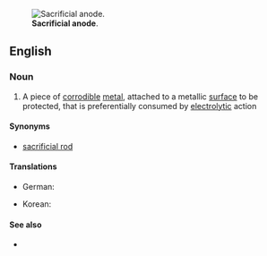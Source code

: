 [[Image:Sacrificial anode.jpg|thumb|'''Sacrificial anode'''.]]
==English==

===Noun===
{{en-noun|sg=[[sacrificial]] [[anode]]}}

# {{industry}} A piece of [[corrodible]] [[metal]], attached to a metallic [[surface]] to be protected, that is preferentially consumed by [[electrolytic]] action

====Synonyms====
*[[sacrificial rod]]

====Translations====
{{trans-top|piece of corrodible metal}}
*German: {{t-|de|Opferanode|f}}
{{trans-middle}}
*Korean: {{t-|ko|희생약극|tr=huisaeng yakgeuk}}
{{trans-bottom}}

====See also====
*{{pedialite}}